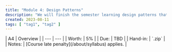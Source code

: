 ```yaml
---
title: "Module 4: Design Patterns"
description: "We will finish the semester learning design patterns that are fundamental to application development across all platforms"
created: 2023-08-11
tags: [ "tag1", "tag2" ]
---
```


<div class="first-col-header">
| A4 | Overview |
| --- | --- |
| Worth: | 5% |
| Due: | TBD |
| Hand-in: | `.zip` |
| Notes: | [Course late penalty](/about/syllabus) applies. |
</div>

